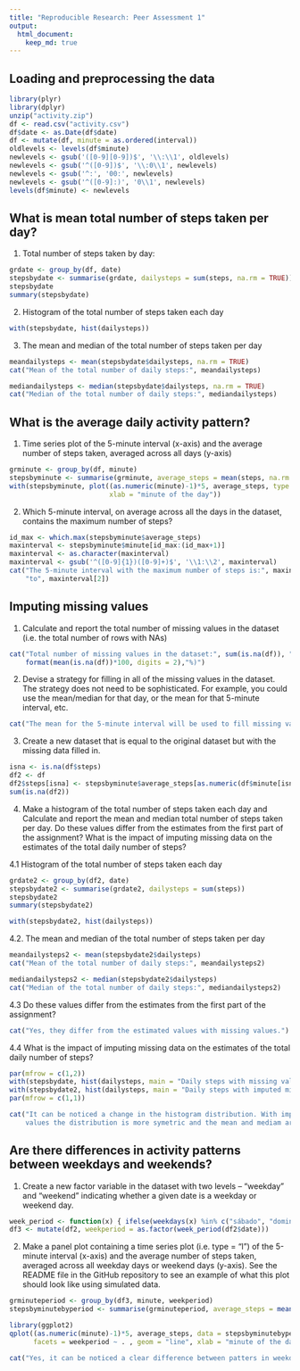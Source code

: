 ---
title: "Reproducible Research: Peer Assessment 1"
output: 
  html_document:
    keep_md: true
---


## Loading and preprocessing the data


```{r message=FALSE, warning=FALSE}
library(plyr)
library(dplyr)
unzip("activity.zip")
df <- read.csv("activity.csv")
df$date <- as.Date(df$date)
df <- mutate(df, minute = as.ordered(interval))
oldlevels <- levels(df$minute)
newlevels <- gsub('([0-9][0-9])$', '\\:\\1', oldlevels)
newlevels <- gsub('^([0-9])$', '\\:0\\1', newlevels)
newlevels <- gsub('^:', '00:', newlevels)
newlevels <- gsub('^([0-9]:)', '0\\1', newlevels)
levels(df$minute) <- newlevels

```



## What is mean total number of steps taken per day?

1. Total number of steps taken by day:

```{r}
grdate <- group_by(df, date)
stepsbydate <- summarise(grdate, dailysteps = sum(steps, na.rm = TRUE))
stepsbydate
summary(stepsbydate)

```

2. Histogram of the total number of steps taken each day

```{r}
with(stepsbydate, hist(dailysteps))

```

3. The mean and median of the total number of steps taken per day

```{r}
meandailysteps <- mean(stepsbydate$dailysteps, na.rm = TRUE)
cat("Mean of the total number of daily steps:", meandailysteps)

mediandailysteps <- median(stepsbydate$dailysteps, na.rm = TRUE)
cat("Median of the total number of daily steps:", mediandailysteps)

```


## What is the average daily activity pattern?

1. Time series plot of the 5-minute interval (x-axis) and the average number of steps taken, averaged across all days (y-axis)

```{r}
grminute <- group_by(df, minute)
stepsbyminute <- summarise(grminute, average_steps = mean(steps, na.rm = TRUE))
with(stepsbyminute, plot((as.numeric(minute)-1)*5, average_steps, type = "l",
                         xlab = "minute of the day"))

```

2. Which 5-minute interval, on average across all the days in the dataset, contains the maximum number of steps?

```{r}
id_max <- which.max(stepsbyminute$average_steps)
maxinterval <- stepsbyminute$minute[id_max:(id_max+1)]
maxinterval <- as.character(maxinterval)
maxinterval <- gsub('^([0-9]{1})([0-9]+)$', '\\1:\\2', maxinterval)
cat("The 5-minute interval with the maximum number of steps is:", maxinterval[1],
    "to", maxinterval[2])

```



## Imputing missing values

1. Calculate and report the total number of missing values in the dataset (i.e. the total number of rows with NAs)

```{r}
cat("Total number of missing values in the dataset:", sum(is.na(df)), "(", 
    format(mean(is.na(df))*100, digits = 2),"%)")

```

2. Devise a strategy for filling in all of the missing values in the dataset. The strategy does not need to be sophisticated. For example, you could use the mean/median for that day, or the mean for that 5-minute interval, etc.

```{r}
cat("The mean for the 5-minute interval will be used to fill missing values.")
```


3. Create a new dataset that is equal to the original dataset but with the missing data filled in.

```{r}
isna <- is.na(df$steps)
df2 <- df
df2$steps[isna] <- stepsbyminute$average_steps[as.numeric(df$minute[isna])]
sum(is.na(df2))

```

4. Make a histogram of the total number of steps taken each day and Calculate and report the mean and median total number of steps taken per day. Do these values differ from the estimates from the first part of the assignment? What is the impact of imputing missing data on the estimates of the total daily number of steps?

4.1 Histogram of the total number of steps taken each day

```{r}
grdate2 <- group_by(df2, date)
stepsbydate2 <- summarise(grdate2, dailysteps = sum(steps))
stepsbydate2
summary(stepsbydate2)

with(stepsbydate2, hist(dailysteps))

```

4.2. The mean and median of the total number of steps taken per day

```{r}
meandailysteps2 <- mean(stepsbydate2$dailysteps)
cat("Mean of the total number of daily steps:", meandailysteps2)

mediandailysteps2 <- median(stepsbydate2$dailysteps)
cat("Median of the total number of daily steps:", mediandailysteps2)

```

4.3 Do these values differ from the estimates from the first part of the assignment? 

```{r}
cat("Yes, they differ from the estimated values with missing values.")
```


4.4 What is the impact of imputing missing data on the estimates of the total daily number of steps?

```{r}
par(mfrow = c(1,2))
with(stepsbydate, hist(dailysteps, main = "Daily steps with missing values"))
with(stepsbydate2, hist(dailysteps, main = "Daily steps with imputed missing values"))
par(mfrow = c(1,1))

cat("It can be noticed a change in the histogram distribution. With imputed missing
    values the distribution is more symetric and the mean and mediam are equal.")
```

## Are there differences in activity patterns between weekdays and weekends?

1. Create a new factor variable in the dataset with two levels – “weekday” and “weekend” indicating whether a given date is a weekday or weekend day.

```{r}
week_period <- function(x) { ifelse(weekdays(x) %in% c("sábado", "domingo"), "weekend", "weekday")}
df3 <- mutate(df2, weekperiod = as.factor(week_period(df2$date)))

```


2. Make a panel plot containing a time series plot (i.e. type = "l") of the 5-minute interval (x-axis) and the average number of steps taken, averaged across all weekday days or weekend days (y-axis). See the README file in the GitHub repository to see an example of what this plot should look like using simulated data.

```{r}

grminuteperiod <- group_by(df3, minute, weekperiod)
stepsbyminutebyperiod <- summarise(grminuteperiod, average_steps = mean(steps))

library(ggplot2)
qplot((as.numeric(minute)-1)*5, average_steps, data = stepsbyminutebyperiod,
      facets = weekperiod ~ . , geom = "line", xlab = "minute of the day")

cat("Yes, it can be noticed a clear difference between patters in weekdays and weekends. In weekends, the activity start later and the maximum number of steps is also less than in weekdays.")
```

